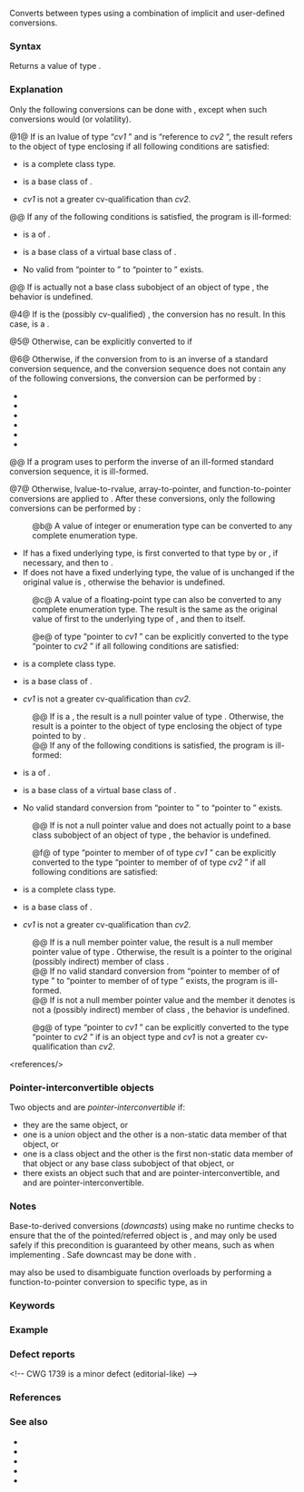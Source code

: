 {{title|{{tt|static_cast}} conversion}}
{{cpp/language/expressions/navbar}}
Converts between types using a combination of implicit and user-defined conversions.

===Syntax===
{{sdsc begin}}
{{sdsc|{{ttb|static_cast&lt;}}{{spar sep|target-type}}{{ttb|&gt;(}}{{spar sep|expression}}{{ttb|)}}}}
{{sdsc end}}

Returns a value of type {{spar|target-type}}.

===Explanation===
Only the following conversions can be done with {{c/core|static_cast}}, except when such conversions would {{rlp|const_cast#Casting away constness|cast away constness}} (or volatility).

@1@ If {{spar|expression}} is an lvalue of type “''cv1'' {{tt|Base}}” and {{spar|target-type}} is “reference to ''cv2'' {{tt|Derived}}”, the result refers to the object of type {{tt|Derived}} enclosing {{spar|expression}} if all following conditions are satisfied:
* {{tt|Derived}} is a complete class type.
* {{tt|Base}} is a base class of {{tt|Derived}}.
* ''cv1'' is not a greater cv-qualification than ''cv2''.
@@ If any of the following conditions is satisfied, the program is ill-formed:
* {{tt|Base}} is a {{rlp|derived class#Virtual base classes|virtual base class}} of {{tt|Derived}}.
* {{tt|Base}} is a base class of a virtual base class of {{tt|Derived}}.
* No valid {{rlp|implicit conversion|standard conversion}} from “pointer to {{tt|Derived}}” to “pointer to {{tt|Base}}” exists.
@@ If {{spar|expression}} is actually not a base class subobject of an object of type {{tt|Derived}}, the behavior is undefined.
{{source|1=
struct B {};
struct D : B { B b; };

D d;
B&amp; br1 = d;
B&amp; br2 = d.b;

static_cast&lt;D&amp;&gt;(br1); // OK, lvalue denoting the original “d” object
static_cast&lt;D&amp;&gt;(br2); // UB: the “b” subobject is not a base class subobject
}}

{{rrev|since=c++11|
@2@ If {{spar|target-type}} is “rvalue reference to {{tt|Derived}}” and {{spar|expression}} is an xvalue of type “(possibly cv-qualified) {{tt|Base}}” such that {{tt|Base}} is a base class of {{tt|Derived}}, the result and constraints of such a conversion are the same as those of the “{{tt|Base}} lvalue to {{tt|Derived}} reference” conversion.

@3@ If {{spar|target-type}} is an rvalue reference type and the referenced type is {{rlp|reference initialization#Definitions|reference-compatible}} with the type of {{spar|expression}}, {{c/core|static_cast}} converts the value of {{rev inl|until=c++17|glvalue, class prvalue, or array prvalue}}{{rev inl|since=c++17|any lvalue}} {{spar|expression}} to xvalue referring to the same object as the expression, or to its base class subobject (depending on {{spar|target-type}}).&lt;ref&gt;This type of {{c/core|static_cast}} is used to implement move semantics in {{lc|std::move}}.&lt;/ref&gt;
@@ If {{spar|target-type}} is an inaccessible or ambiguous base of the type of {{spar|expression}}, the program is ill-formed.
@@ If {{spar|expression}} is a {{rlp|bit field|bit-field}} lvalue, it is first converted to prvalue of the underlying type.
}}

@4@ If {{spar|target-type}} is the (possibly cv-qualified) {{c/core|void}}, the conversion has no result. In this case, {{spar|expression}} is a {{rlp|expressions#Discarded-value expressions|discarded-value expression}}.

@5@ Otherwise, {{spar|expression}} can be explicitly converted to {{spar|target-type}} if
{{rev begin}}
{{rev|until=c++17|
the declaration {{box|{{spar|target-type}} {{c/core|temp(}}{{spar sep|expression}}{{c/core|);}}}} is well-formed for some invented temporary variable {{c|temp}}.

The effect of such an explicit conversion is the same as performing the declaration and initialization and then using {{c|temp}} as the result of the conversion. The {{spar sep|expression}} is used as {{rev inl|until=c++11|an lvalue}}{{rev inl|since=c++11|a glvalue}} if and only if the initialization uses it as {{rev inl|until=c++11|an lvalue}}{{rev inl|since=c++11|a glvalue}}.
}}
{{rev|since=c++17|
any of the following conditions is satisfied:
* There is an implicit conversion sequence from {{spar|expression}} to {{spar|target-type}}.
* The {{rlp|overload resolution}} for a {{rlp|direct initialization|direct-initialization}} of an object or reference of type {{spar|target-type}} from {{spar|expression}} would find at least one viable function.
{{rrev|since=c++20|
* {{spar|target-type}} is an {{rlp|aggregate initialization#Aggregate|aggregate type}} having a first element {{c|x}} and there is an implicit conversion sequence from {{spar|expression}} to the type of {{c|x}}.
}}

The explicit conversion is defined as follows:
* If {{spar|target-type}} is a reference type, the effect is the same as performing the declaration and initialization {{box|{{spar|target-type}} {{c/core|temp(}}{{spar sep|expression}}{{c/core|);}}}} for some invented temporary variable {{c|temp}} and then using {{c|temp}} as the result of the conversion.
* Otherwise, the result object is direct-initialized from {{spar sep|expression}}.
}}
{{rev end}}

@6@ Otherwise, if the conversion from {{spar|expression}} to {{spar|target-type}} is an inverse of a standard conversion sequence, and the conversion sequence does not contain any of the following conversions, the conversion can be performed by {{c/core|static_cast}}:
* {{rlpsd|implicit conversion#Lvalue-to-rvalue conversion}}
* {{rlpsd|implicit conversion#Array-to-pointer conversion}}
* {{rlpsd|implicit conversion#Function-to-pointer conversion}}
* {{rlp|implicit conversion#Pointer conversions|null pointer conversion}}
* {{rlp|implicit conversion#Pointer-to-member conversions|null member pointer conversion}}
* {{rlp|implicit conversion#Boolean conversions|boolean conversion}}
{{rrev|since=c++17|
* {{rlp|implicit conversion#Function pointer conversions|function pointer conversion}}
}}
@@ If a program uses {{c/core|static_cast}} to perform the inverse of an ill-formed standard conversion sequence, it is ill-formed.

@7@ Otherwise, lvalue-to-rvalue, array-to-pointer, and function-to-pointer conversions are applied to {{spar|expression}}. After these conversions, only the following conversions can be performed by {{c/core|static_cast}}:

{{rrev|since=c++11|
:@a@ A value of {{rlp|enum#Scoped enumerations|scoped enumeration}} type can be converted to an integer or floating-point type.
{{rev begin}}
{{rev|until=c++20|
* If {{spar|target-type}} is (possibly cv-qualified) {{c/core|bool}}, the result is {{c|false}} if the original value of {{spar|expression}} is zero and {{c|true}} for all other values.
* If {{spar|target-type}} is an integral type other than (possibly cv-qualified) {{c/core|bool}}, the value is unchanged if the original value of {{spar|expression}} can be represented by {{spar|target-type}}. Otherwise, the resulting value is unspecified.
}}
{{rev|since=c++20|
* If {{spar|target-type}} is an integral type, the result is the same as that of converting to the enumeration’s underlying type and then to {{spar|target-type}}.
}}
{{rev end}}
* If {{spar|target-type}} is a floating-point type, the result is the same as that of converting from the original value to {{spar|target-type}}.
}}

:@b@ A value of integer or enumeration type can be converted to any complete enumeration type.
* If {{spar|target-type}} has a fixed underlying type, {{spar|expression}} is first converted to that type by {{rlpsd|implicit conversion#Integral promotion}} or {{rlp|implicit conversion#Integral conversions|integral conversion}}, if necessary, and then to {{spar|target-type}}.
*  If {{spar|target-type}} does not have a fixed underlying type, the value of {{spar|expression}} is unchanged if the original value is {{rlp|enum#Notes|within the range of the enumeration values}}, otherwise the behavior is undefined.

:@c@ A value of a floating-point type can also be converted to any complete enumeration type. The result is the same as {{rlp|implicit conversion#Floating-integral conversions|converting}} the original value of {{spar|expression}} first to the underlying type of {{spar|target-type}}, and then to {{spar|target-type}} itself.

{{rrev|since=c++23|
:@d@ A prvalue of floating-point type can be explicitly converted to any other floating-point type.
* If the source value of {{spar|expression}} can be represented exactly in {{spar|target-type}}, it does not change.
* Otherwise, if the source value of {{spar|expression}} is between two representable values of {{spar|target-type}}, the result of the conversion is an implementation-defined choice of either of those values.&lt;ref&gt;If IEEE arithmetic is supported, rounding defaults to nearest.&lt;/ref&gt;
* Otherwise, the behavior is undefined.
}}

:@e@ {{rev inl|until=c++11|An rvalue}}{{rev inl|since=c++11|A prvalue}} of type “pointer to ''cv1'' {{tt|Base}}” can be explicitly converted to the type “pointer to ''cv2'' {{tt|Derived}}” if all following conditions are satisfied:
* {{tt|Derived}} is a complete class type.
* {{tt|Base}} is a base class of {{tt|Derived}}.
* ''cv1'' is not a greater cv-qualification than ''cv2''.
:@@ If {{spar|expression}} is a {{rlp|pointer#Null pointers|null pointer value}}, the result is a null pointer value of type {{spar|target-type}}. Otherwise, the result is a pointer to the object of type {{tt|Derived}} enclosing the object of type {{tt|Base}} pointed to by {{spar|expression}}.
:@@ If any of the following conditions is satisfied, the program is ill-formed:
* {{tt|Base}} is a {{rlp|derived class#Virtual base classes|virtual base class}} of {{tt|Derived}}.
* {{tt|Base}} is a base class of a virtual base class of {{tt|Derived}}.
* No valid standard conversion from “pointer to {{tt|Derived}}” to “pointer to {{tt|Base}}” exists.
:@@ If {{spar|expression}} is not a null pointer value and does not actually point to a base class subobject of an object of type {{tt|Derived}}, the behavior is undefined.

:@f@ {{rev inl|until=c++11|An rvalue}}{{rev inl|since=c++11|A prvalue}} of type “pointer to member of {{tt|Derived}} of type ''cv1'' {{tt|T}}” can be explicitly converted to the type “pointer to member of {{tt|Base}} of type ''cv2'' {{tt|T}}” if all following conditions are satisfied:
* {{tt|Derived}} is a complete class type.
* {{tt|Base}} is a base class of {{tt|Derived}}.
* ''cv1'' is not a greater cv-qualification than ''cv2''.
:@@ If {{spar|expression}} is a null member pointer value, the result is a null member pointer value of type {{spar|target-type}}. Otherwise, the result is a pointer to the original (possibly indirect) member of class {{tt|Base}}.
:@@ If no valid standard conversion from “pointer to member of {{tt|Base}} of type {{tt|T}}” to “pointer to member of {{tt|Derived}} of type {{tt|T}}” exists, the program is ill-formed.
:@@ If {{spar|expression}} is not a null member pointer value and the member it denotes is not a (possibly indirect) member of class {{tt|Base}}, the behavior is undefined.

:@g@ {{rev inl|until=c++11|An rvalue}}{{rev inl|since=c++11|A prvalue}} of type “pointer to ''cv1'' {{c/core|void}}” can be explicitly converted to the type “pointer to ''cv2'' {{tt|T}}” if {{tt|T}} is an object type and ''cv1'' is not a greater cv-qualification than ''cv2''.
{{rev begin}}
{{rev|until=c++17|
* If {{spar|expression}} is a null pointer value, the result is a null pointer value of type {{spar|target-type}}.
* If the {{spar|expression}} {{rlp|pointer#Pointers|represents the address}} {{tt|A}} of a {{rlpsd|memory model#Byte}} in memory and {{tt|A}} satisfies the {{rlpsd|object#Alignment}} requirement of {{tt|T}}, then the resulting pointer value also represents {{tt|A}}.
* The result of any other such pointer conversion is unspecified.
* If {{spar|expression}} the result of a prior conversion from an object of type “pointer to ''cv3'' {{tt|T}}”, the result has the original value.
}}
{{rev|since=c++17|
* If {{spar|expression}} {{rlp|pointer#Pointers|represents the address}} {{tt|A}} of a {{rlpsd|memory model#Byte}} in memory but {{tt|A}} does not satisfy the {{rlpsd|object#Alignment}} requirement of {{tt|T}}, then the resulting pointer value is unspecified.
* Otherwise, if {{spar|expression}} points to an object {{c|a}}, and there is an object {{c|b}} of type {{tt|T}} (ignoring cv-qualification) that is pointer-interconvertible (see below) with {{c|a}}, the result is a pointer to {{c|b}}.
* Otherwise, the pointer value is unchanged by the conversion.
}}
{{rev end}}

{{cpp/language/cast return}}

&lt;references/&gt;

{{anchor|pointer-interconvertible}}
===Pointer-interconvertible objects===
Two objects {{c|a}} and {{c|b}} are ''pointer-interconvertible'' if:
* they are the same object, or
* one is a union object and the other is a non-static data member of that object, or
* one is a {{rlpsd|data members#Standard-layout}} class object and the other is the first non-static data member of that object or any base class subobject of that object, or
* there exists an object {{c|c}} such that {{c|a}} and {{c|c}} are pointer-interconvertible, and {{c|c}} and {{c|b}} are pointer-interconvertible.

{{source|1=
union U { int a; double b; } u;
void* x = &amp;u;                        // x's value is “pointer to u”
double* y = static_cast&lt;double*&gt;(x); // y's value is “pointer to u.b”
char* z = static_cast&lt;char*&gt;(x);     // z's value is “pointer to u”
}}

===Notes===
Base-to-derived conversions (''downcasts'') using {{c/core|static_cast}} make no runtime checks to ensure that the {{rlpsd|type#Dynamic type}} of the pointed/referred object is {{tt|Derived}}, and may only be used safely if this precondition is guaranteed by other means, such as when implementing {{enwiki|Curiously recurring template pattern#Static polymorphism|static polymorphism}}. Safe downcast may be done with {{rlpt|dynamic_cast}}.

{{c/core|static_cast}} may also be used to disambiguate function overloads by performing a function-to-pointer conversion to specific type, as in
{{source|
std::for_each(files.begin(), files.end(),
              static_cast&lt;std::ostream&amp;(*)(std::ostream&amp;)&gt;(std::flush));
}}

===Keywords===
{{ltt|cpp/keyword/static_cast}}

===Example===
{{example
|code=
#include &lt;iostream&gt;
#include &lt;vector&gt;

struct B
{
    int m = 42;
    const char* hello() const
    {
        return "Hello world, this is B!\n";
    }
};

struct D : B
{
    const char* hello() const
    {
        return "Hello world, this is D!\n";
    }
};

enum class E { ONE = 1, TWO, THREE };
enum EU { ONE = 1, TWO, THREE };

int main()
{
    // 1. static downcast
    D d;
    B&amp; br = d; // upcast via implicit conversion
    std::cout &lt;&lt; "1) " &lt;&lt; br.hello();
    D&amp; another_d = static_cast&lt;D&amp;&gt;(br); // downcast
    std::cout &lt;&lt; "1) " &lt;&lt; another_d.hello();
    
    // 3. lvalue to xvalue
    std::vector&lt;int&gt; v0{1, 2, 3};
    std::vector&lt;int&gt; v2 = static_cast&lt;std::vector&lt;int&gt;&amp;&amp;&gt;(v0);
    std::cout &lt;&lt; "3) after move, v0.size() = " &lt;&lt; v0.size() &lt;&lt; '\n';
    
    // 4. discarded-value expression
    static_cast&lt;void&gt;(v2.size());
    
    // 5. initializing conversion
    int n = static_cast&lt;int&gt;(3.14);
    std::cout &lt;&lt; "5) n = " &lt;&lt; n &lt;&lt; '\n';
    std::vector&lt;int&gt; v = static_cast&lt;std::vector&lt;int&gt;&gt;(10);
    std::cout &lt;&lt; "5) v.size() = " &lt;&lt; v.size() &lt;&lt; '\n';
    
    // 6. inverse of implicit conversion
    void* nv = &amp;n;
    int* ni = static_cast&lt;int*&gt;(nv);
    std::cout &lt;&lt; "6) *ni = " &lt;&lt; *ni &lt;&lt; '\n';
    
    // 7a. scoped enum to int
    E e = E::TWO;
    int two = static_cast&lt;int&gt;(e);
    std::cout &lt;&lt; "7a) " &lt;&lt; two &lt;&lt; '\n';
    
    // 7b. int to enum, enum to another enum
    E e2 = static_cast&lt;E&gt;(two);
    [[maybe_unused]]
    EU eu = static_cast&lt;EU&gt;(e2);
    
    // 7f. pointer to member upcast
    int D::*pm = &amp;D::m;
    std::cout &lt;&lt; "7f) " &lt;&lt; br.*static_cast&lt;int B::*&gt;(pm) &lt;&lt; '\n';
    
    // 7g. void* to any object pointer
    void* voidp = &amp;e;
    [[maybe_unused]]
    std::vector&lt;int&gt;* p = static_cast&lt;std::vector&lt;int&gt;*&gt;(voidp);
}
|output=
1) Hello world, this is B!
1) Hello world, this is D!
3) after move, v0.size() = 0
5) n = 3
5) v.size() = 10
6) *ni = 3
7a) 2
7f) 42
}}

===Defect reports===
{{dr list begin}}
{{dr list item|wg=cwg|dr=137|std=C++98|before=the constness and volatility of&lt;br&gt;pointers to {{c/core|void}} could be casted away|after=cv-qualifications cannot be&lt;br&gt;casted away in such cases}}
{{dr list item|wg=cwg|dr=427|std=C++98|before=downcast might be ambiguous with direct-initialization|after=selects downcast in this case}}
{{dr list item|wg=cwg|dr=439|std=C++98|before=when converting a “pointer to object” to “pointer to&lt;br&gt;{{c/core|void}}” then back to itself, it could only preserve its&lt;br&gt;value if the result type has the same cv-qualification|after=cv-qualification&lt;br&gt;may be different}}
{{dr list item|wg=cwg|dr=1094|std=C++98|before=the conversion from floating-point values&lt;br&gt;to enumeration values was unspecified|after=specified}}
{{dr list item|wg=cwg|dr=1320|std=C++11|before=the conversion from scoped enumeration&lt;br&gt;values to bool was unspecified|after=specified}}
{{dr list item|wg=cwg|dr=1412|std=C++98|before=the result of the conversion from&lt;br&gt;“pointer to&lt;br&gt;{{c/core|void}}” to “pointer to object” was unclear|after=made clear}}
{{dr list item|wg=cwg|dr=1447|std=C++11|before=the conversion from bit-fields to rvalue references&lt;br&gt;was unspecified (cannot bind references to bit-fields)|after=specified}}
&lt;!-- CWG 1739 is a minor defect (editorial-like) --&gt;
{{dr list item|wg=cwg|dr=1766|std=C++98|before=the conversion from integral or enumeration values to enumeration&lt;br&gt;values yielded unspecified result if {{spar|expression}} is out of range|after=the behavior is&lt;br&gt;undefined in this case}}
{{dr list item|wg=cwg|dr=1832|std=C++98|before=the conversion from integral or enumeration values to&lt;br&gt;enumeration values allowed {{spar|target-type}} to be incomplete|after=not allowed}}
{{dr list item|wg=cwg|dr=2224|std=C++98|before=the conversion from a member of base class type to&lt;br&gt;its complete object of derived class type was valid|after=the behavior is&lt;br&gt;undefined in this case}}
{{dr list item|wg=cwg|dr=2254|std=C++11|before=a standard-layout class object with no data members&lt;br&gt;was pointer-interconvertible to its first base class|after=it is pointer-interconvertible&lt;br&gt;to any of its base classes}}
{{dr list item|wg=cwg|dr=2284|std=C++11|before=a non-standard-layout union object and a non-static data&lt;br&gt;member of that object were not pointer-interconvertible|after=they are}}
{{dr list item|wg=cwg|dr=2310|std=C++98|before=for base-to-derived pointer conversions and&lt;br&gt;derived-to-base pointer-to-member conversions,&lt;br&gt;the derived class type could be incomplete|after=must be complete}}
{{dr list item|wg=cwg|dr=2338|std=C++11|before=the conversion to enumeration types with fixed underlying type&lt;br&gt;resulted in undefined behavior if {{spar|expression}} is out of range|after=convert to the underlying type&lt;br&gt;first (no undefined behavior)}}
{{dr list item|wg=cwg|dr=2499|std=C++11|before=a standard-layout class might have a non-pointer-interconvertible&lt;br&gt;base class, even though all base subobjects have the same address|after=it does not have}}
{{dr list item|wg=cwg|dr=2718|std=C++98|before=for base-to-derived reference conversions,&lt;br&gt;the derived class type could be incomplete|after=must be complete}}
{{dr list item|wg=cwg|dr=2882|std=C++98|before=it was unclear whether {{c|static_cast&lt;void&gt;(expr)}} attempts&lt;br&gt;to form an implicit conversion sequence from {{c|expr}} to {{c/core|void}}|after=no attempt in this case}}
{{dr list end}}

===References===
{{ref std c++23}}
{{ref std|section=7.6.1.9|title=Static cast|id=expr.static.cast}}
{{ref std end}}
{{ref std c++20}}
{{ref std|section=7.6.1.8|title=Static cast|id=expr.static.cast}}
{{ref std end}}
{{ref std c++17}}
{{ref std|section=8.2.9|title=Static cast|id=expr.static.cast}}
{{ref std end}}
{{ref std c++14}}
{{ref std|section=5.2.9|title=Static cast|id=expr.static.cast}}
{{ref std end}}
{{ref std c++11}}
{{ref std|section=5.2.9|title=Static cast|id=expr.static.cast}}
{{ref std end}}
{{ref std c++98}}
{{ref std|section=5.2.9|title=Static cast|id=expr.static.cast}}
{{ref std end}}
{{ref std c++03}}
{{ref std|section=5.2.9|title=Static cast|id=expr.static.cast}}
{{ref std end}}

===See also===
* {{rlpt|const_cast}}
* {{rlpt|dynamic_cast}}
* {{rlpt|reinterpret_cast}}
* {{rlp|explicit cast}}
* {{rlp|implicit cast|implicit conversions}}

{{langlinks|de|es|fr|it|ja|pt|ru|zh}}